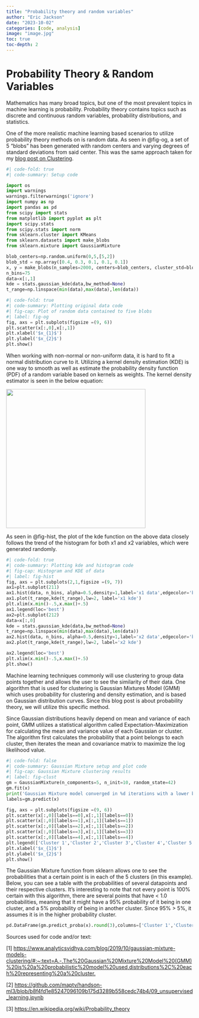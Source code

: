 ```yaml
---
title: "Probability theory and random variables"
author: "Eric Jackson"
date: "2023-10-02"
categories: [code, analysis]
image: "image.jpg"
toc: true
toc-depth: 2
---
```


# Probability Theory & Random Variables

Mathematics has many broad topics, but one of the most prevalent topics in machine learning is probability. Probability theory contains topics such as discrete and continuous random variables, probability distributions, and statistics.

One of the more realistic machine learning based scenarios to utilize probability theory methods on is random data. As seen in @fig-og, a set of 5 "blobs" has been generated with random centers and varying degrees of standard deviations from said center. This was the same approach taken for my [blog post on Clustering](https://ericj96.github.io/posts/Clustering/).

```python
#| code-fold: true
#| code-summary: Setup code

import os
import warnings
warnings.filterwarnings('ignore')
import numpy as np
import pandas as pd
from scipy import stats
from matplotlib import pyplot as plt
import scipy.stats
from scipy.stats import norm
from sklearn.cluster import KMeans
from sklearn.datasets import make_blobs
from sklearn.mixture import GaussianMixture
```

```python
blob_centers=np.random.uniform(0,5,[5,2])
blob_std = np.array([0.4, 0.3, 0.1, 0.1, 0.1])
x, y = make_blobs(n_samples=2000, centers=blob_centers, cluster_std=blob_std,random_state=7)
n_bins=75
data=x[:,1]
kde = stats.gaussian_kde(data,bw_method=None)
t_range=np.linspace(min(data),max(data),len(data))
```

```python
#| code-fold: true
#| code-summary: Plotting original data code 
#| fig-cap: Plot of random data contained to five blobs
#| label: fig-og
fig, axs = plt.subplots(figsize =(9, 6))
plt.scatter(x[:,0],x[:,1])
plt.xlabel('$x_{1}$')
plt.ylabel('$x_{2}$')
plt.show()
```

When working with non-normal or non-uniform data, it is hard to fit a normal distribution curve to it. Utilizing a kernel density estimation (KDE) is one way to smooth as well as estimate the probability density function (PDF) of a random variable based on kernels as weights. The kernel density estimator is seen in the below equation:

![](Capture.JPG){width="376"}

As seen in @fig-hist, the plot of the kde function on the above data closely follows the trend of the histogram for both x1 and x2 variables, which were generated randomly.

```python
#| code-fold: true
#| code-summary: Plotting kde and histogram code 
#| fig-cap: Histogram and KDE of data
#| label: fig-hist
fig, axs = plt.subplots(2,1,figsize =(9, 7))
ax1=plt.subplot(211)
ax1.hist(data, n_bins, alpha=0.5,density=1,label='x1 data',edgecolor='black');
ax1.plot(t_range,kde(t_range),lw=2, label='x1 kde')
plt.xlim(x.min()-.5,x.max()+.5)
ax1.legend(loc='best')
ax2=plt.subplot(212)
data=x[:,0]
kde = stats.gaussian_kde(data,bw_method=None)
t_range=np.linspace(min(data),max(data),len(data))
ax2.hist(data, n_bins, alpha=0.5,density=1,label='x2 data',edgecolor='black');
ax2.plot(t_range,kde(t_range),lw=2, label='x2 kde')

ax2.legend(loc='best')
plt.xlim(x.min()-.5,x.max()+.5)
plt.show()
```

Machine learning techniques commonly will use clustering to group data points together and allows the user to see the similarity of their data. One algorithm that is used for clustering is Gaussian Mixtures Model (GMM) which uses probability for clustering and density estimation, and is based on Gaussian distribution curves. Since this blog post is about probability theory, we will utilize this specific method.

Since Gaussian distributions heavily depend on mean and variance of each point, GMM utilizes a statistical algorithm called Expectation-Maximization for calculating the mean and variance value of each Gaussian or cluster. The algorithm first calculates the probability that a point belongs to each cluster, then iterates the mean and covariance matrix to maximize the log likelihood value.

```python
#| code-fold: false
#| code-summary: Gaussian Mixture setup and plot code
#| fig-cap: Gaussian Mixture clustering results
#| label: fig-clust
gm = GaussianMixture(n_components=5, n_init=10, random_state=42)
gm.fit(x)
print('Gaussian Mixture model converged in %d iterations with a lower bound\non the log likelihood of the best fit of EM of %3.3f' % (gm.n_iter_,gm.lower_bound_))
labels=gm.predict(x)

fig, axs = plt.subplots(figsize =(9, 6))
plt.scatter(x[:,0][labels==0],x[:,1][labels==0])
plt.scatter(x[:,0][labels==1],x[:,1][labels==1])
plt.scatter(x[:,0][labels==2],x[:,1][labels==2])
plt.scatter(x[:,0][labels==3],x[:,1][labels==3])
plt.scatter(x[:,0][labels==4],x[:,1][labels==4])
plt.legend(['Cluster 1','Cluster 2','Cluster 3','Cluster 4','Cluster 5'],loc='best')
plt.xlabel('$x_{1}$')
plt.ylabel('$x_{2}$')
plt.show()
```

The Gaussian Mixture function from sklearn allows one to see the probabilities that a certain point is in each of the 5 clusters (in this example). Below, you can see a table with the probabilities of several datapoints and their respective clusters. It's interesting to note that not every point is 100% certain with this algorithm, there are several points that have \< 1.0 probabilities, meaning that it might have a 95% probability of it being in one cluster, and a 5% probability of being in another cluster. Since 95% \> 5%, it assumes it is in the higher probability cluster.

```python
pd.DataFrame(gm.predict_proba(x).round(3),columns=['Cluster 1','Cluster 2','Cluster 3','Cluster 4','Cluster 5'])
```

Sources used for code and/or text:

\[1\] <https://www.analyticsvidhya.com/blog/2019/10/gaussian-mixture-models-clustering/#:~:text=A.-,The%20Gaussian%20Mixture%20Model%20(GMM)%20is%20a%20probabilistic%20model%20used,distributions%2C%20each%20representing%20a%20cluster.>

\[2\] <https://github.com/maptv/handson-ml3/blob/b8f4fd1e85247096109b175d3289b558cedc74b4/09_unsupervised_learning.ipynb>

\[3\] <https://en.wikipedia.org/wiki/Probability_theory>
